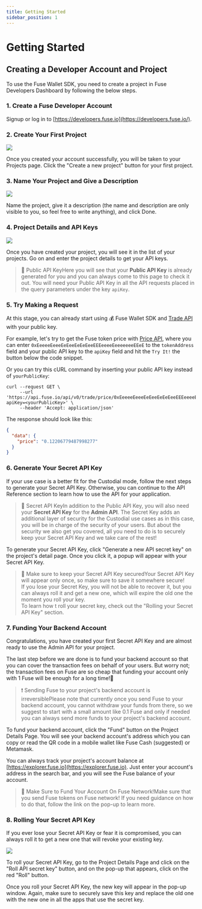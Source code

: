 ```yaml
---
title: Getting Started
sidebar_position: 1
---
```


# Getting Started

## Creating a Developer Account and Project

To use the Fuse Wallet SDK, you need to create a project in Fuse Developers Dashboard by following the below steps.

### 1. Create a Fuse Developer Account

Signup or log in to [https://developers.fuse.io](https://developers.fuse.io/).

### 2. Create Your First Project

![](/img/getting-started/first-project.png)

Once you created your account successfully, you will be taken to your Projects page. Click the "Create a new project" button for your first project.

### 3. Name Your Project and Give a Description

![](/img/getting-started/name-project.png)

Name the project, give it a description (the name and description are only visible to you, so feel free to write anything), and click Done.

### 4. Project Details and API Keys

![](/img/getting-started/public-key.png)

Once you have created your project, you will see it in the list of your projects. Go on and enter the project details to get your API keys.

> 📘 Public API KeyHere you will see that your **Public API Key** is already generated for you and you can always come to this page to check it out. You will need your Public API Key in all the API requests placed in the query parameters under the key `apiKey`.

### 5. Try Making a Request

At this stage, you can already start using 💰 Fuse Wallet SDK and [Trade API](./fuse-apis/trade-api.mdx) with your public key.

For example, let's try to get the Fuse token price with [Price API](https://api-docs.fuse.io/v1.15/reference/get_trade-price-tokenaddress), where you can enter `0xEeeeeEeeeEeEeeEeEeEeeEEEeeeeEeeeeeeeEEeE` to the `tokenAddress` field and your public API key to the `apiKey` field and hit the `Try It!` the button below the code snippet.

Or you can try this cURL command by inserting your public API key instead of `yourPublicKey`:

```curl
curl --request GET \
     --url 'https://api.fuse.io/api/v0/trade/price/0xEeeeeEeeeEeEeeEeEeEeeEEEeeeeEeeeeeeeEEeE?apiKey=<yourPublicKey>' \
     --header 'Accept: application/json'
```

The response should look like this:

```json
{
  "data": {
    "price": "0.12206779487998277"
  }
}
```

### 6. Generate Your Secret API Key

If your use case is a better fit for the Custodial mode, follow the next steps to generate your Secret API Key. Otherwise, you can continue to the API Reference section to learn how to use the API for your application.

> 📘 Secret API KeyIn addition to the Public API Key, you will also need your **Secret API Key** for the **Admin API**. The Secret Key adds an additional layer of security for the Custodial use cases as in this case, you will be in charge of the security of your users. But about the security we also get you covered, all you need to do is to securely keep your Secret API Key and we take care of the rest!

To generate your Secret API Key, click "Generate a new API secret key" on the project's detail page. Once you click it, a popup will appear with your Secret API Key.

> 🚧 Make sure to keep your Secret API Key securedYour Secret API Key will appear only once, so make sure to save it somewhere secure!\
> If you lose your Secret Key, you will not be able to recover it, but you can always roll it and get a new one, which will expire the old one the moment you roll your key.\
> To learn how t roll your secret key, check out the "Rolling your Secret API Key" section.

### 7. Funding Your Backend Account

Congratulations, you have created your first Secret API Key and are almost ready to use the Admin API for your project.

The last step before we are done is to fund your backend account so that you can cover the transaction fees on behalf of your users. But worry not; the transaction fees on Fuse are so cheap that funding your account only with 1 Fuse will be enough for a long time!🤩

> ❗️ Sending Fuse to your project's backend account is irreversiblePlease note that currently once you send Fuse to your backend account, you cannot withdraw your funds from there, so we suggest to start with a small amount like 0.1 Fuse and only if needed you can always send more funds to your project's backend account.

To fund your backend account, click the "Fund" button on the Project Details Page. You will see your backend account's address which you can copy or read the QR code in a mobile wallet like Fuse Cash (suggested) or Metamask.

You can always track your project's account balance at [https://explorer.fuse.io](https://explorer.fuse.io). Just enter your account's address in the search bar, and you will see the Fuse balance of your account.

> 🚧 Make Sure to Fund Your Account On Fuse Network!Make sure that you send Fuse tokens on Fuse network! If you need guidance on how to do that, follow the link on the pop-up to learn more.

### 8. Rolling Your Secret API Key

If you ever lose your Secret API Key or fear it is compromised, you can always roll it to get a new one that will revoke your existing key.

![](/img/getting-started/roll-api-secret.png)

To roll your Secret API Key, go to the Project Details Page and click on the "Roll API secret key" button, and on the pop-up that appears, click on the red "Roll" button.

Once you roll your Secret API Key, the new key will appear in the pop-up window. Again, make sure to securely save this key and replace the old one with the new one in all the apps that use the secret key.
